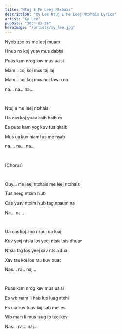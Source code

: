 ```yaml
---
title: "Ntuj E Me Leej Ntxhais"
description: "Xy Lee Ntuj E Me Leej Ntxhais Lyrics"
artist: "Xy Lee"
pubDate: "2024-03-26"
heroImage: "/artists/xy_lee.jpg"
---
```


Nyob zoo os me leej muam

Hnub no koj yuav mus dabtsi

Puas kam nrog kuv mus ua si

Mam li coj koj mus taj laj

Mam li coj koj mus noj fawm na

na... na... na...

<br />

Ntuj e me leej ntxhais

Ua cas koj yuav haib haib es

Es puas kam yog kuv tus qhaib

Mus ua kuv niam tus me nyab

na.... na... na...

<br />

[Chorus]

<br />

Ouy... me leej ntxhais me leej ntxhais

Tus neeg ntxim hlub

Cas yuav ntxim hlub tag npaum na

Na... na...

<br />

Ua cas koj zoo nkauj ua luaj

Kuv yeej ntsia los yeej ntsia tsis dhuav

Ntsia tag los yeej xav ntsia dua

Xav tau koj los rau kuv puag

Nas... na.. naj...

<br />

Puas kam nrog kuv mus ua si

Es wb mam li hais lus luag ntxhi

Es cia kuv tuav koj sab me tes

Wb mam li mus taug ib txoj kev

Nas... na... naj...

